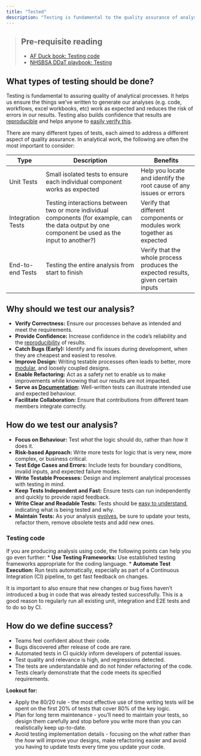 ```yaml
---
title: "Tested"
description: "Testing is fundamental to the quality assurance of analysis."
---
```


> ## Pre-requisite reading
>
> * [AF Duck book: Testing code][duck-book-testing]
> * [NHSBSA DDaT playbook: Testing][ddat-playbook-testing]

## What types of testing should be done?

Testing is fundamental to assuring quality of analytical processes.
It helps us ensure the things we've written to generate our analyses (e.g. code, workflows, excel workbooks, etc) work as expected and reduces the risk of errors in our results. 
Testing also builds confidence that results are [reproducible][reproducible] and helps anyone to [easily verify this][transparent].

There are many different types of tests, each aimed to address a different aspect of quality assurance. 
In analytical work, the following are often the most important to consider:

| Type | Description | Benefits |
| ----- | ------------- | -------- |
| Unit Tests | Small isolated tests to ensure each individual component works as expected | Help you locate and identify the root cause of any issues or errors |
| Integration Tests | Testing interactions between two or more individual components (for example, can the data output by one component be used as the input to another?) | Verify that different components or modules work together as expected |
| End-to-end Tests | Testing the entire analysis from start to finish | Verify that the whole process produces the expected results, given certain inputs |

## Why should we test our analysis?

* **Verify Correctness:** Ensure our processes behave as intended and meet the requirements.
* **Provide Confidence:** Increase confidence in the code's reliability and the [reproducibility][reproducible] of results.
* **Catch Bugs (Early):** Identify and fix issues during development, when they are cheapest and easiest to resolve.
* **Improve Design:** Writing testable processes often leads to better, more [modular][modular], and loosely coupled designs.
* **Enable Refactoring:** Act as a safety net to enable us to make improvements while knowing that our results are not impacted.
* **Serve as [Documentation][documented]:** Well-written tests can illustrate intended use and expected behaviour.
* **Facilitate Collaboration:** Ensure that contributions from different team members integrate correctly.

## How do we test our analysis?

* **Focus on Behaviour:** Test *what* the logic should do, rather than *how* it does it.
* **Risk-based Approach:** Write more tests for logic that is very new, more complex, or business critical.
* **Test Edge Cases and Errors:** Include tests for boundary conditions, invalid inputs, and expected failure modes.
* **Write Testable Processes:** Design and implement analytical processes with testing in mind.
* **Keep Tests Independent and Fast:** Ensure tests can run independently and quickly to provide rapid feedback.
* **Write Clear and Readable Tests:** Tests should be [easy to understand][documented], indicating what is being tested and why.
* **Maintain Tests:** As your analysis [evolves][version-controlled], be sure to update your tests, refactor them, remove obsolete tests and add new ones. 

### Testing code
If you are producing analysis using code, the following points can help you go even further:
* **Use Testing Frameworks:** Use established testing frameworks appropriate for the coding language.
* **Automate Test Execution:** Run tests automatically, especially as part of a Continuous Integration (CI) pipeline, to get fast feedback on changes.

It is important to also ensure that new changes or bug fixes haven't introduced a bug in code that was already tested successfully. 
This is a good reason to regularly run all existing unit, integration and E2E tests and to do so by CI.

## How do we define success?
	
* Teams feel confident about their code.
* Bugs discovered after release of code are rare.
* Automated tests in CI quickly inform developers of potential issues.
* Test quality and relevance is high, and regressions detected.
* The tests are understandable and do not hinder refactoring of the code.
* Tests clearly demonstrate that the code meets its specified requirements.
	
**Lookout for:**
	
- Apply the 80/20 rule - the most effective use of time writing tests will be spent on the first 20% of tests that cover 80% of the key logic. 
- Plan for long term maintenance - you'll need to maintain your tests, so design them carefully and stop before you write more than you can realistically keep up-to-date.
- Avoid testing implementation details - focusing on the *what* rather than the *how* will improve your designs, make refactoring easier and avoid you having to update tests every time you update your code.

[duck-book-testing]: https://best-practice-and-impact.github.io/qa-of-code-guidance/testing_code.html
[ddat-playbook-testing]: https://nhsbsa.github.io/nhsbsa-digital-playbook/testing/
[reproducible]: /guidance/01-reproducible/index.qmd
[transparent]: /guidance/03-transparent/index.qmd
[documented]: /guidance/01-reproducible/pages/01-documented.qmd
[modular]: /guidance/01-reproducible/pages/03-modular.qmd
[version-controlled]: /guidance/01-reproducible/pages/04-version-controlled.qmd
